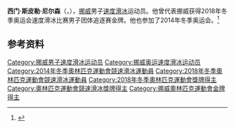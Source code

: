 {{NoteTA|G1=Sports}}
'''西门·斯皮勒·尼尔森'''（{{lang-no|Simen Spieler Nilsen}}，{{bd|1993年|8月4日||}}），[[挪威|挪威]]男子[[速度滑冰|速度滑冰]]运动员。他曾代表挪威获得2018年冬季奥运会速度滑冰比赛男子团体追逐赛金牌。他也参加了2014年冬季奥运会。<ref>{{Cite web|title=Simen Spieler NILSEN|url=https://www.olympic.org/simen-spieler-nilsen|accessdate=2021-04-05|work=International Olympic Committee|archive-date=2020-08-14|archive-url=https://web.archive.org/web/20200814072752/https://www.olympic.org/simen-spieler-nilsen|dead-url=no}}</ref>

== 参考资料 ==
{{reflist}}

{{奥林匹克运动会速度滑冰比赛男子团体追逐赛冠军}}

{{Authority control}}
{{DEFAULTSORT:Nilsen, Simen Spieler}}
[[Category:挪威男子速度滑冰运动员|Category:挪威男子速度滑冰运动员]]
[[Category:挪威奥运速度滑冰运动员|Category:挪威奥运速度滑冰运动员]]
[[Category:2014年冬季奧林匹克運動會競速滑冰運動員|Category:2014年冬季奧林匹克運動會競速滑冰運動員]]
[[Category:2018年冬季奧林匹克運動會競速滑冰運動員|Category:2018年冬季奧林匹克運動會競速滑冰運動員]]
[[Category:2018年冬季奧林匹克運動會獎牌得主|Category:2018年冬季奧林匹克運動會獎牌得主]]
[[Category:奧林匹克運動會競速滑冰獎牌得主|Category:奧林匹克運動會競速滑冰獎牌得主]]
[[Category:挪威奧林匹克運動會金牌得主|Category:挪威奧林匹克運動會金牌得主]]